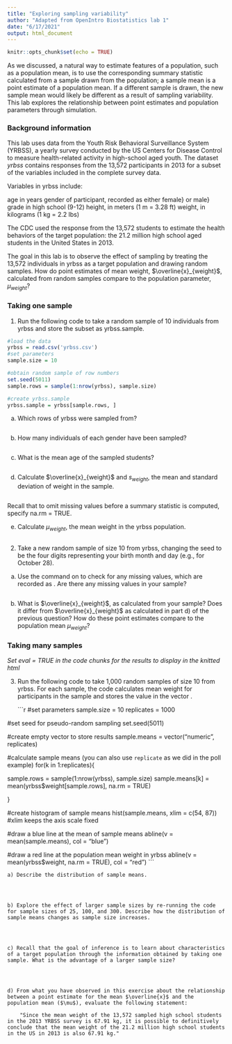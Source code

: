 ```yaml
---
title: "Exploring sampling variability"
author: "Adapted from OpenIntro Biostatistics lab 1"
date: "6/17/2021"
output: html_document
---
```


```r
knitr::opts_chunk$set(echo = TRUE)
```

As we discussed, a natural way to estimate features of a population, such as a population mean, is to use the corresponding summary statistic calculated from a sample drawn from the population; a sample mean is a point estimate of a population mean. If a different sample is drawn, the new sample mean would likely be different as a result of sampling variability. This lab explores the relationship between point estimates and population parameters through simulation.

### Background information

This lab uses data from the Youth Risk Behavioral Surveillance System (YRBSS), a yearly survey conducted by the US Centers for Disease Control to measure health-related activity in high-school aged youth. The dataset *yrbss* contains responses from the 13,572 participants in 2013 for a subset of the variables included in the complete survey data.

Variables in yrbss include:

age in years
gender of participant, recorded as either female} or male}
grade in high school (9-12)
height, in meters (1 m = 3.28 ft)
weight, in kilograms (1 kg = 2.2 lbs)

The CDC used the response from the 13,572 students to estimate the health behaviors of the target population: the 21.2 million high school aged students in the United States in 2013.

The goal in this lab is to observe the effect of sampling by treating the 13,572 individuals in yrbss as a target population and drawing random samples. How do point estimates of mean weight, $\overline{x}_{weight}$, calculated from random samples compare to the population parameter, $\mu_{weight}$?


### Taking one sample

1. Run the following code to take a random sample of 10 individuals from yrbss and store the subset as yrbss.sample.


```r
#load the data
yrbss = read.csv('yrbss.csv')
#set parameters
sample.size = 10

#obtain random sample of row numbers
set.seed(5011)
sample.rows = sample(1:nrow(yrbss), sample.size)

#create yrbss.sample
yrbss.sample = yrbss[sample.rows, ]
```

a) Which rows of yrbss were sampled from?
    
```r

```
    
    
b) How many individuals of each gender have been sampled?
    
```r

```

    
c) What is the mean age of the sampled students?
    
```r

```
    

    
d) Calculate $\overline{x}_{weight}$ and $s_{weight}$, the mean and standard deviation of weight in the sample.
    
```r

```

Recall that to omit missing values before a summary statistic is computed, specify na.rm = TRUE.

    
e) Calculate $\mu_{weight}$, the mean weight in the yrbss population.
    
```r

```

    
2. Take a new random sample of size 10 from yrbss, changing the seed to be the four digits representing your birth month and day (e.g., \texttt{1028} for October 28).

a) Use the \texttt{summary()} command on \texttt{weight} to check for any missing values, which are recorded as \texttt{NA}. Are there any missing values in your sample?
    
```r

```


 
    
b) What is $\overline{x}_{weight}$, as calculated from your sample? Does it differ from $\overline{x}_{weight}$ as calculated in part d) of the previous question? How do these point estimates compare to the population mean $\mu_{weight}$?



### Taking many samples


*Set eval = TRUE in the code chunks for the results to display in the knitted html*

3. Run the following code to take 1,000 random samples of size 10 from yrbss. For each sample, the code calculates mean weight for participants in the sample and stores the value in the vector \texttt{sample.means}.

    ```r
#set parameters
sample.size = 10
replicates = 1000

#set seed for pseudo-random sampling
set.seed(5011)

#create empty vector to store results
sample.means = vector("numeric", replicates)

#calculate sample means  (you can also use `replicate` as we did in the poll example)
for(k in 1:replicates){
  
  sample.rows = sample(1:nrow(yrbss), sample.size)
  sample.means[k] = mean(yrbss$weight[sample.rows], na.rm = TRUE)
  
}

#create histogram of sample means
hist(sample.means, xlim = c(54, 87)) #xlim keeps the axis scale fixed

#draw a blue line at the mean of sample means
abline(v = mean(sample.means), col = "blue")

#draw a red line at the population mean weight in yrbss
abline(v = mean(yrbss$weight, na.rm = TRUE), col = "red")
```

    a) Describe the distribution of sample means.
    
    
    
    
    b) Explore the effect of larger sample sizes by re-running the code for sample sizes of 25, 100, and 300. Describe how the distribution of sample means changes as sample size increases.
    
    
    
    
    c) Recall that the goal of inference is to learn about characteristics of a target population through the information obtained by taking one sample. What is the advantage of a larger sample size?
    
    
    
    
    d) From what you have observed in this exercise about the relationship between a point estimate for the mean $\overline{x}$ and the population mean ($\mu$), evaluate the following statement:
    
        "Since the mean weight of the 13,572 sampled high school students in the 2013 YRBSS survey is 67.91 kg, it is possible to definitively conclude that the mean weight of the 21.2 million high school students in the US in 2013 is also 67.91 kg."
        
        
        
        
